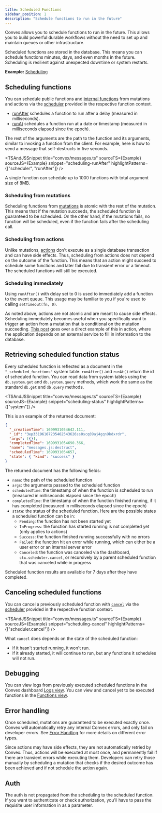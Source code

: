 ```yaml
---
title: Scheduled Functions
sidebar_position: 1
description: "Schedule functions to run in the future"
---
```



Convex allows you to schedule functions to run in the future. This allows you to
build powerful durable workflows without the need to set up and maintain queues
or other infrastructure.

Scheduled functions are stored in the database. This means you can schedule
functions minutes, days, and even months in the future. Scheduling is resilient
against unexpected downtime or system restarts.

**Example:**
[Scheduling](https://github.com/get-convex/convex-demos/tree/main/scheduling)

## Scheduling functions

You can schedule public functions and
[internal functions](/functions/internal-functions.mdx) from mutations and
actions via the [scheduler](/api/interfaces/server.Scheduler) provided in the
respective function context.

- [runAfter](/api/interfaces/server.Scheduler#runafter) schedules a function to
  run after a delay (measured in milliseconds).
- [runAt](/api/interfaces/server.Scheduler#runat) schedules a function run at a
  date or timestamp (measured in milliseconds elapsed since the epoch).

The rest of the arguments are the path to the function and its arguments,
similar to invoking a function from the client. For example, here is how to send
a message that self-destructs in five seconds.

<TSAndJSSnippet
  title="convex/messages.ts"
  sourceTS={Example}
  sourceJS={Example}
  snippet="scheduling-runAfter"
  highlightPatterns={["scheduler", "runAfter"]}
/>

A single function can schedule up to 1000 functions with total argument size of
8MB.

### Scheduling from mutations

Scheduling functions from
[mutations](/functions/mutation-functions.mdx#transactions) is atomic with the
rest of the mutation. This means that if the mutation succeeds, the scheduled
function is guaranteed to be scheduled. On the other hand, if the mutations
fails, no function will be scheduled, even if the function fails after the
scheduling call.

### Scheduling from actions

Unlike mutations, [actions](//docs/functions/actions.mdx) don't execute as a
single database transaction and can have side effects. Thus, scheduling from
actions does not depend on the outcome of the function. This means that an
action might succeed to schedule some functions and later fail due to transient
error or a timeout. The scheduled functions will still be executed.

### Scheduling immediately

Using `runAfter()` with delay set to 0 is used to immediately add a function to
the event queue. This usage may be familiar to you if you're used to calling
`setTimeout(fn, 0)`.

As noted above, actions are not atomic and are meant to cause side effects.
Scheduling immediately becomes useful when you specifically want to trigger an
action from a mutation that is conditional on the mutation succeeding.
[This post](https://stack.convex.dev/pinecone-and-embeddings#kick-off-a-background-action)
goes over a direct example of this in action, where the application depends on
an external service to fill in information to the database.

## Retrieving scheduled function status

Every scheduled function is reflected as a document in the
`"_scheduled_functions"` system table. `runAfter()` and `runAt()` return the id
of scheduled function. You can read data from system tables using the
`db.system.get` and `db.system.query` methods, which work the same as the
standard `db.get` and `db.query` methods.

<TSAndJSSnippet
  title="convex/messages.ts"
  sourceTS={Example}
  sourceJS={Example}
  snippet="scheduling-status"
  highlightPatterns={["system"]}
/>

This is an example of the returned document:

```json
{
  "_creationTime": 1699931054642.111,
  "_id": "3ep33196167235462543626ss0scq09aj4gqn9kdxrdr",
  "args": [{}],
  "completedTime": 1699931054690.366,
  "name": "messages.js:destruct",
  "scheduledTime": 1699931054657,
  "state": { "kind": "success" }
}
```

The returned document has the following fields:

- `name`: the path of the scheduled function
- `args`: the arguments passed to the scheduled function
- `scheduledTime`: the timestamp of when the function is scheduled to run
  (measured in milliseconds elapsed since the epoch)
- `completedTime`: the timestamp of when the function finished running, if it
  has completed (measured in milliseconds elapsed since the epoch)
- `state`: the status of the scheduled function. Here are the possible states a
  scheduled function can be in:
  - `Pending`: the function has not been started yet
  - `InProgress`: the function has started running is not completed yet (only
    applies to actions)
  - `Success`: the function finished running successfully with no errors
  - `Failed`: the function hit an error while running, which can either be a
    user error or an internal server error
  - `Canceled`: the function was canceled via the dashboard,
    `ctx.scheduler.cancel`, or recursively by a parent scheduled function that
    was canceled while in progress

Scheduled function results are available for 7 days after they have completed.

## Canceling scheduled functions

You can cancel a previously scheduled function with
[`cancel`](/api/interfaces/server.Scheduler#cancel) via the
[scheduler](/api/interfaces/server.Scheduler) provided in the respective
function context.

<TSAndJSSnippet
  title="convex/messages.ts"
  sourceTS={Example}
  sourceJS={Example}
  snippet="scheduling-cancel"
  highlightPatterns={["scheduler.cancel"]}
/>

What `cancel` does depends on the state of the scheduled function:

- If it hasn't started running, it won't run.
- If it already started, it will continue to run, but any functions it schedules
  will not run.

## Debugging

You can view logs from previously executed scheduled functions in the Convex
dashboard [Logs view](/dashboard/deployments/logs.md). You can view and cancel
yet to be executed functions in the
[Functions view](/dashboard/deployments/functions.md).

## Error handling

Once scheduled, mutations are guaranteed to be executed exactly once. Convex
will automatically retry any internal Convex errors, and only fail on developer
errors. See [Error Handling](/functions/error-handling/error-handling.mdx) for
more details on different error types.

Since actions may have side effects, they are not automatically retried by
Convex. Thus, actions will be executed at most once, and permanently fail if
there are transient errors while executing them. Developers can retry those
manually by scheduling a mutation that checks if the desired outcome has been
achieved and if not schedule the action again.

## Auth

The auth is not propagated from the scheduling to the scheduled function. If you
want to authenticate or check authorization, you'll have to pass the requisite
user information in as a parameter.
